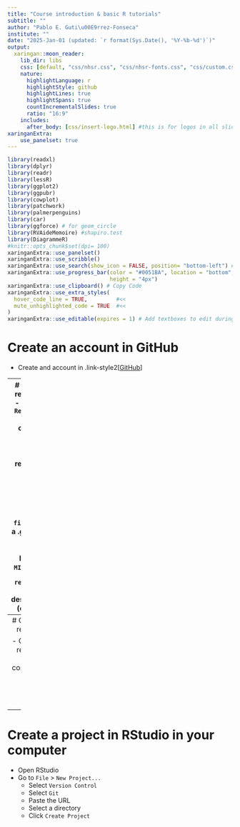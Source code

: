 ```yaml
---
title: "Course introduction & basic R tutorials"
subtitle: ""
author: "Pablo E. Guti\u00E9rrez-Fonseca"
institute: ""
date: "2025-Jan-01 (updated: `r format(Sys.Date(), '%Y-%b-%d')`)"
output:
  xaringan::moon_reader:
    lib_dir: libs
    css: [default, "css/nhsr.css", "css/nhsr-fonts.css", "css/custom.css"]
    nature:
      highlightLanguage: r
      highlightStyle: github
      highlightLines: true
      highlightSpans: true 
      countIncrementalSlides: true
      ratio: "16:9"
    includes:
      after_body: [css/insert-logo.html] #this is for logos in all slides
xaringanExtra:
    use_panelset: true
---
```


```r
library(readxl)
library(dplyr)
library(readr)
library(lessR)
library(ggplot2)
library(ggpubr)
library(cowplot)
library(patchwork)
library(palmerpenguins)
library(car)
library(ggforce) # for geom_circle
library(RVAideMemoire) #shapiro.test
library(DiagrammeR)
#knitr::opts_chunk$set(dpi= 100)
xaringanExtra::use_panelset()
xaringanExtra::use_scribble()
xaringanExtra::use_search(show_icon = FALSE, position= "bottom-left") # Search
xaringanExtra::use_progress_bar(color = "#0051BA", location = "bottom", 
                                height = "4px")
xaringanExtra::use_clipboard() # Copy Code 
xaringanExtra::use_extra_styles(
  hover_code_line = TRUE,         #<<
  mute_unhighlighted_code = TRUE  #<<
)
xaringanExtra::use_editable(expires = 1) # Add textboxes to edit during presentation
```


# Create an account in GitHub
- Create and account in .link-style2[[GitHub](https://github.com/)]

---
# Create a repository
- Create a `Repository` for this course.
    - `New`
    - Create a new repository
    - add a name
    - Click `public`
    - `Add a README file`
    - Add a .gitignore file
        - `R`
    - Add a license
        - `MIT`
    - Click `Create repository`
    - Add a description (optional)

---
# Clone the repository

- Clone the repository to your computer
    - Click on `Code`
    - Copy the URL

---
# Create a project in RStudio in your computer
- Open RStudio
- Go to `File` > `New Project...`
    - Select `Version Control`
    - Select `Git`
    - Paste the URL
    - Select a directory
    - Click `Create Project`
    
    
    



